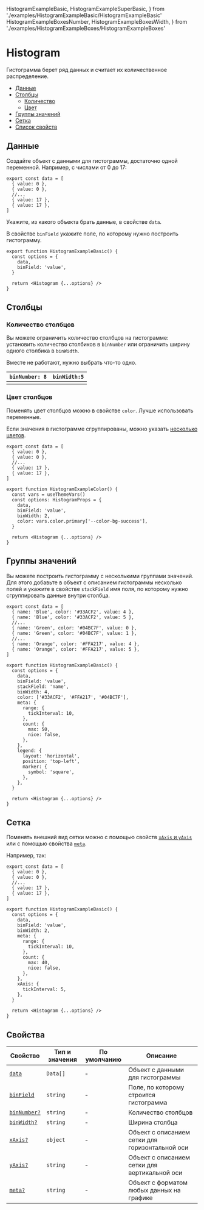   HistogramExampleBasic,
  HistogramExampleSuperBasic,
} from './examples/HistogramExampleBasic/HistogramExampleBasic'
  HistogramExampleBoxesNumber,
  HistogramExampleBoxesWidth,
} from './examples/HistogramExampleBoxes/HistogramExampleBoxes'


# Histogram

<RemadeInfo
  commponentName="Histogram"
  apiUrl="https://g2plot.antv.vision/en/docs/api/plots/histogram"
/>

Гистограмма берет ряд данных и считает их количественное распределение.

- [Данные](#данные)
- [Столбцы](#столбцы)
  - [Количество](#количество-столбцов)
  - [Цвет](#цвет-столбцов)
- [Группы значений](#группы-значений)
- [Сетка](#сетка)
- [Список свойств](#свойства)

## Данные

Создайте объект с данными для гистограммы, достаточно одной переменной. Например, с числами от 0 до 17:

```tsx
export const data = [
  { value: 0 },
  { value: 0 },
  //...
  { value: 17 },
  { value: 17 },
]
```

Укажите, из какого объекта брать данные, в свойстве `data`.

В свойстве `binField` укажите поле, по которому нужно построить гистограмму.

```tsx
export function HistogramExampleBasic() {
  const options = {
    data,
    binField: 'value',
  }

  return <Histogram {...options} />
}
```

<HistogramExampleSuperBasic />

## Столбцы

### Количество столбцов

Вы можете ограничить количество столбцов на гистограмме: установить количество столбиков в `binNumber` или ограничить ширину одного столбика в `binWidth`.

Вместе не работают, нужно выбрать что-то одно.

| `binNumber: 8`                  | `binWidth:5`                   |
| ------------------------------- | ------------------------------ |
| <HistogramExampleBoxesNumber /> | <HistogramExampleBoxesWidth /> |

### Цвет столбцов

Поменять цвет столбцов можно в свойстве `color`. Лучше использовать переменные.

Если значения в гистограмме сгруппированы, можно указать [несколько цветов](#группы-значений).

```tsx
export const data = [
  { value: 0 },
  { value: 0 },
  //...
  { value: 17 },
  { value: 17 },
]

export function HistogramExampleColor() {
  const vars = useThemeVars()
  const options: HistogramProps = {
    data,
    binField: 'value',
    binWidth: 2,
    color: vars.color.primary['--color-bg-success'],
  }

  return <Histogram {...options} />
}
```

<HistogramExampleColor />

## Группы значений

Вы можете построить гистограмму с несколькими группами значений. Для этого добавьте в объект с описанием гистограммы несколько полей и укажите в свойстве `stackField` имя поля, по которому нужно сгруппировать данные внутри столбца.

```tsx
export const data = [
  { name: 'Blue', color: '#33ACF2', value: 4 },
  { name: 'Blue', color: '#33ACF2', value: 5 },
  //...
  { name: 'Green', color: '#04BC7F', value: 0 },
  { name: 'Green', color: '#04BC7F', value: 1 },
  //...
  { name: 'Orange', color: '#FFA217', value: 4 },
  { name: 'Orange', color: '#FFA217', value: 5 },
]

export function HistogramExampleBasic() {
  const options = {
    data,
    binField: 'value',
    stackField: 'name',
    binWidth: 4,
    color: ['#33ACF2', '#FFA217', '#04BC7F'],
    meta: {
      range: {
        tickInterval: 10,
      },
      count: {
        max: 50,
        nice: false,
      },
    },
    legend: {
      layout: 'horizontal',
      position: 'top-left',
      marker: {
        symbol: 'square',
      },
    },
  }

  return <Histogram {...options} />
}
```

<HistogramExampleStacked />

## Сетка

Поменять внешний вид сетки можно с помощью свойств [`xAxis` и `yAxis`](https://g2plot.antv.vision/en/docs/api/plots/histogram#axis) или с помощью свойства [`meta`](https://g2plot.antv.vision/en/docs/api/plots/histogram#meta).

Например, так:

```tsx
export const data = [
  { value: 0 },
  { value: 0 },
  //...
  { value: 17 },
  { value: 17 },
]

export function HistogramExampleBasic() {
  const options = {
    data,
    binField: 'value',
    binWidth: 2,
    meta: {
      range: {
        tickInterval: 10,
      },
      count: {
        max: 40,
        nice: false,
      },
    },
    xAxis: {
      tickInterval: 5,
    },
  }

  return <Histogram {...options} />
}
```

<HistogramExampleBasic />

## Свойства

<RemadeTableInfo apiUrl="https://g2plot.antv.vision/en/docs/api/plots/histogram" />

| Свойство                 | Тип и значения | По умолчанию | Описание                                        |
| ------------------------ | -------------- | ------------ | ----------------------------------------------- |
| [`data`](#данные)        | `Data[]`       | -            | Объект с данными для гистограммы                |
| [`binField`](#данные)    | `string`       | -            | Поле, по которому строится гистограмма          |
| [`binNumber?`](#столбцы) | `string`       | -            | Количество столбцов                             |
| [`binWidth?`](#столбцы)  | `string`       | -            | Ширина столбца                                  |
| [`xAxis?`](#сетка)       | `object`       | -            | Объект с описанием сетки для горизонтальной оси |
| [`yAxis?`](#сетка)       | `string`       | -            | Объект с описанием сетки для вертикальной оси   |
| [`meta?`](#сетка)        | `string`       | -            | Объект с форматом любых данных на графике       |
